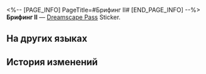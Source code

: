 <%-- [PAGE_INFO]
PageTitle=#Брифинг II#
[END_PAGE_INFO] --%>
{{Предмет Инфобокс
|id          = 223181
|Изображение = Dreamscape Pass Sticker Text.png
|Тип         = Dreamscape Pass Sticker
|Тип2        = Неспящий город Stickers
|Инвентарь   = 
|Редкость    = 4
|Эффект      = 
|Описание    = Пронумерованные наклейки, используемые для украшения дневника сновидений. Бывают самыми разными.
|Источник1   = [[Узнайте от Жань, кто такой вдохновитель грёз]]
}}
{{Описание|А вы знали, что в среднем каждый четвёртый искатель грёз страдает тяжёлым психическим заболеванием? Чего и следовало ожидать от богатых людей!}}
'''Брифинг II''' — [[Dreamscape Pass]] Sticker.

==На других языках==
{{На других языках
|en   = Clipping (II)
|zhs  = 简报•其二
|zht  = 簡報•其二
|ja   = 速報・2
|ko   = 토막 뉴스•2
|es   = Informe II
|fr   = Nouvelles&nbsp;(II)
|ru   = Брифинг II
|th   = รายงานโดยย่อ 2
|vi   = Tin Vắn (2)
|de   = Kurzbericht (II)
|id   = Laporan Singkat 2
|pt   = Recorte (II)
}}

==История изменений==
{{История изменений|3.5}}